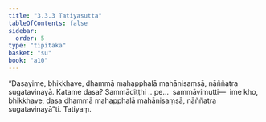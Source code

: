 ```yaml
---
title: "3.3.3 Tatiyasutta"
tableOfContents: false
sidebar:
  order: 5
type: "tipitaka"
basket: "su"
book: "a10"
---
```



<DynamicBreadcrumb />

<Division number="125" book="a10">

<Paragraph number="1086" book="a10">
“Dasayime, bhikkhave, dhammā mahapphalā mahānisaṃsā, nāññatra sugatavinayā. Katame dasa? Sammādiṭṭhi …pe…  sammāvimutti—  ime kho, bhikkhave, dasa dhammā mahapphalā mahānisaṃsā, nāññatra sugatavinayā”ti.

</Paragraph>
</Division>

<Paragraph number="1087" type="center" book="a10">
Tatiyaṃ.
</Paragraph>